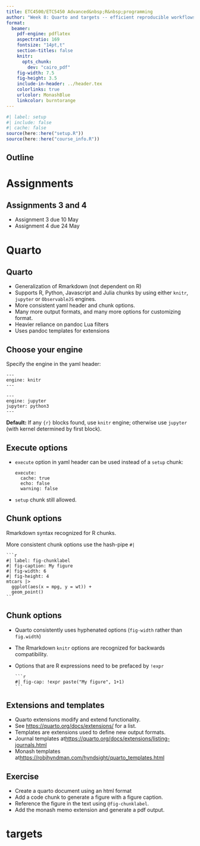 ```yaml
---
title: ETC4500/ETC5450 Advanced&nbsp;R&nbsp;programming
author: "Week 8: Quarto and targets -- efficient reproducible workflows"
format:
  beamer:
    pdf-engine: pdflatex
    aspectratio: 169
    fontsize: "14pt,t"
    section-titles: false
    knitr:
      opts_chunk:
        dev: "cairo_pdf"
    fig-width: 7.5
    fig-height: 3.5
    include-in-header: ../header.tex
    colorlinks: true
    urlcolor: MonashBlue
    linkcolor: burntorange
---
```


```r
#| label: setup
#| include: false
#| cache: false
source(here::here("setup.R"))
source(here::here("course_info.R"))
```

## Outline

\vspace*{0.4cm}
\tableofcontents

# Assignments

## Assignments 3 and 4

* Assignment 3 due 10 May
* Assignment 4 due 24 May


# Quarto

## Quarto
\fontsize{14}{16}\sf

* Generalization of Rmarkdown (not dependent on R)
* Supports R, Python, Javascript and Julia chunks by using either `knitr`, `jupyter` or `ObservableJS` engines.
* More consistent yaml header and chunk options.
* Many more output formats, and many more options for customizing format.
* Heavier reliance on pandoc Lua filters
* Uses pandoc templates for extensions

\centerline{\includegraphics[width = 10cm]{qmd.png}}

## Choose your engine

Specify the engine in the yaml header:

````verbatim
---
engine: knitr
---
````

````verbatim
---
engine: jupyter
jupyter: python3
---
````


**Default:** If any `{r}` blocks found, use `knitr` engine; otherwise use `jupyter` (with kernel determined by first block).


## Execute options

*   `execute` option in yaml header can be used instead of a `setup` chunk:

    ````verbatim
    execute:
      cache: true
      echo: false
      warning: false
    ````

* `setup` chunk still allowed.

## Chunk options

Rmarkdown syntax recognized for R chunks.

More consistent chunk options use the hash-pipe `#|`

````verbatim
```r
#| label: fig-chunklabel
#| fig-caption: My figure
#| fig-width: 6
#| fig-height: 4
mtcars |>
  ggplot(aes(x = mpg, y = wt)) +
  geom_point()
```
````

## Chunk options

* Quarto consistently uses hyphenated options (`fig-width` rather than `fig.width`)
* The Rmarkdown `knitr` options are recognized for backwards compatibility.
* Options that are R expressions need to be prefaced by `!expr`

  ````verbatim
  ```r
  #| fig-cap: !expr paste("My figure", 1+1)
  ```
  ````

## Extensions and templates
\fontsize{13}{17}\sf

* Quarto extensions modify and extend functionality.
* See <https://quarto.org/docs/extensions/> for a list.
* Templates are extensions used to define new output formats.
* Journal templates at\newline <https://quarto.org/docs/extensions/listing-journals.html>
* Monash templates at\newline <https://robjhyndman.com/hyndsight/quarto_templates.html>

## Exercise

* Create a quarto document using an html format
* Add a code chunk to generate a figure with a figure caption.
* Reference the figure in the text using `@fig-chunklabel`.
* Add the monash memo extension and generate a pdf output.

# targets
